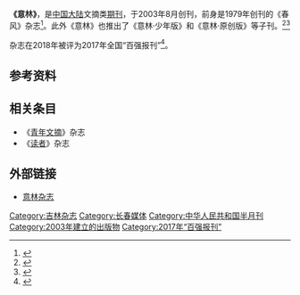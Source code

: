 {{Refimprove|time=2021-02-08T13:25:07+00:00}}
{{Infobox magazine
| 名称         = 意林
| 原名         = <!-- {{lang|ISO 639语言|原名}} -->
| 通称         = 
| 英文名       = 
| 标志         = 
| 图像         = YiLin.JPG
| 图像说明     = 《意林》杂志封面
| 发行期间     = 半月刊
| 主编         = 张守智
| 编辑         = 
| 编辑者       = 杜务<br>顾平<br>蔡燕<br> 
| 类别         = 文学类杂志
| 发行周期     = 
| 发行量       = 
| 创办人       = 
| 出版者       = 长春市文学艺术界联合会
| 实际发行量   = 
| 滞销量       = 
| 总发行量     = 
| 创刊日期     = 
| 首发日期     = 2003年
| 最后发行日期 = 
| 公司         = 
| 创刊地区     = {{CHN}}
| 总部所在地   = 
| 语言         = 简体中文
| 网站         = [http://www.yilin.net.cn/ 意林官方网]
| issn         = 1007-3841
| 国内统一刊号 = 
}}
'''《意林》'''，是[[中国大陆|中国大陆]]文摘类[[期刊|期刊]]，于2003年8月创刊，前身是1979年创刊的《春风》杂志<ref>{{Cite web|title=意林|url=https://navi.cnki.net/knavi/JournalDetail?pcode=CJFD&pykm=YLYL|accessdate=2021-02-08|work=navi.cnki.net}}</ref>。{{來源請求|1=杂志在每月13日和28日发行。其中的文章分为“智慧札记”“心灵鸡汤”、“世间感动”“成功之钥”“人与社会”以及“生活之友”等几类。}}此外《意林》也推出了《意林·少年版》和《意林·原创版》等子刊。<ref>{{Cite web|title=意林：少年版 - 维普中文期刊|url=http://www.cqvip.com/qikan/Detail.aspx?gch=88942X|accessdate=2021-03-14|work=www.cqvip.com}}</ref><ref>{{Cite web|title=【热门书籍推荐】《意林·原创版》|url=https://weibo.com/ttarticle/p/show?id=2309404551878145867841|author=黄浩良|date=2020-09-22|publisher=[[河源市|河源市]]图书馆|language=zh-cn|via=新浪微博文章}}</ref>

杂志在2018年被评为2017年全国“百强报刊”<ref>{{Cite web|title=2017年全国“百强报刊”推荐名单开始公示 _中国经济网——国家经济门户|url=http://www.ce.cn/culture/gd/201801/16/t20180116_27756145.shtml|accessdate=2021-02-10|author=赵新乐（中国新闻出版广电报）|date=2018-01-16|format=|work=www.ce.cn|publisher=[[中国经济网|中国经济网]]|language=|dead-url=no|archive-date=2020-11-05|archive-url=https://web.archive.org/web/20201105014543/http://www.ce.cn/culture/gd/201801/16/t20180116_27756145.shtml}}</ref>。

== 参考资料 ==
{{Reflist}}

==相关条目==
*《[[青年文摘|青年文摘]]》杂志
*《[[读者_(杂志)|读者]]》杂志

==外部链接==
*[http://www.yilin.net.cn/ 意林杂志] {{Wayback|url=http://www.yilin.net.cn/ |date=20090430192635 }}

{{全国百强报刊|2017}}
{{DEFAULTSORT:Yi意林}}
[[Category:吉林杂志|Category:吉林杂志]]
[[Category:长春媒体|Category:长春媒体]]
[[Category:中华人民共和国半月刊|Category:中华人民共和国半月刊]]
[[Category:2003年建立的出版物|Category:2003年建立的出版物]]
[[Category:2017年“百强报刊”|Category:2017年“百强报刊”]]
{{pub-stub}}